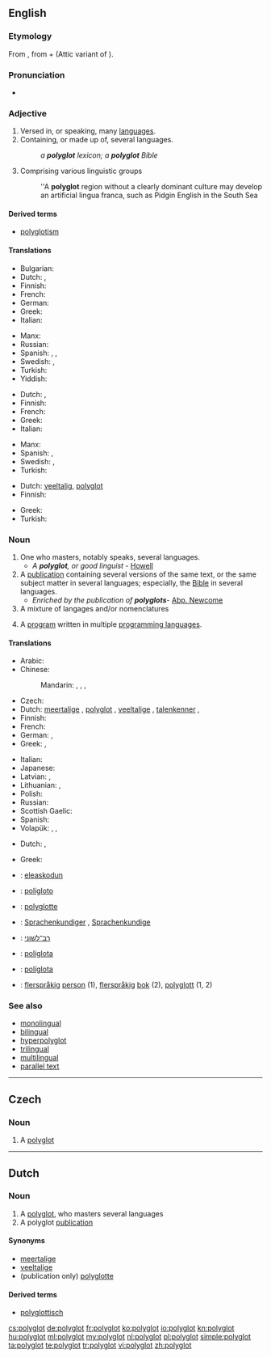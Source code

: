 ==English==

===Etymology===
From {{etyl|grc|en}} {{term|πολύγλωττος||lang=grc|tr=poluglōttos|many-tongued, polyglot|sc=polytonic}}, from {{term|πολύς||tr=polus|lang=grc|many|sc=polytonic}} + {{term|γλῶττα||lang=grc|tr=glōtta|tongue, language|sc=polytonic}} (Attic variant of {{l|grc|γλῶσσα|tr=glōssa|sc=polytonic}}).

===Pronunciation===
* {{IPA|/pɒliːɡlɒt/}}

===Adjective===
{{en-adj|?}}

# Versed in, or speaking, many [[language]]s.
# Containing, or made up of, several languages.
#: ''a '''polyglot''' lexicon; a '''polyglot''' Bible''
# Comprising various linguistic groups
#: ''A '''polyglot''' region without a clearly dominant culture may develop an artificial lingua franca, such as Pidgin English in the South Sea

====Derived terms====
* [[polyglotism]]

====Translations====
{{trans-top|Versed in, or speaking, many languages}}
* Bulgarian: {{t-|bg|полиглот|m|tr=poliglot|sc=Cyrl}}
* Dutch: {{t+|nl|meertalig}}, {{t+|nl|polyglot}}
* Finnish: {{t-|fi|monikielinen}}
* French: {{t+|fr|polyglotte}}
* German: {{t+|de|mehrsprachig}}
* Greek: {{t+|el|πολύγλωσσος|m|tr=polýglossos}}
* Italian: {{t+|it|poliglotta|m|f}}
{{trans-mid}}
* Manx: {{t-|gv|yl-çhengagh}}
* Russian: {{t+|ru|многоязычный|tr=mnogojazýčnyj}}
* Spanish: {{t+|es|poligloto}}, {{t+|es|polígloto}}, {{t+|es|polígloto|m}}
* Swedish: {{t+|sv|flerspråkig}}, {{t+|sv|polyglott}}
* Turkish: {{t+|tr|çokdilli}}
* Yiddish: {{t-|yi|בעל-לשון|tr=bal-lo'shn|sc=Hebr}}
{{trans-bottom}}

{{trans-top|Containing, or made up of, several languages}}
* Dutch: {{t+|nl|meertalig}}, {{t+|nl|polyglot}}
* Finnish: {{t-|fi|monikielinen}}
* French: {{t+|fr|polyglotte}}
* Greek: {{t+|el|πολύγλωσσος|m|tr=polýglossos}}
* Italian: {{t+|it|poliglotta|m|f}}
{{trans-mid}}
* Manx: {{t-|gv|yl-çhengagh}}
* Spanish: {{t+|es|poligloto}}, {{t+|es|polígloto|m}}
* Swedish: {{t+|sv|flerspråkig}}, {{t+|sv|polyglott}}
* Turkish: {{t+|tr|çokdilli}}
{{trans-bottom}}

{{trans-top|Comprising various linguistic groups}}
* Dutch: [[veeltalig]], [[#Dutch|polyglot]]
* Finnish: {{t-|fi|monikielinen}}
{{trans-mid}}
* Greek: {{t+|el|πολύγλωσσος|m|tr=polýglossos}}
* Turkish: {{t-|tr|çokdil}}
{{trans-bottom}}

===Noun===
{{en-noun}}

# One who masters, notably speaks, several languages.
#* ''A '''polyglot''', or good linguist'' - [[Howell]]
# A [[publication]] containing several versions of the same text, or the same subject matter in several languages; especially, the [[Bible]] in several languages.
#* ''Enriched by the publication of '''polyglots''' ''- [[Abp. Newcome]]
# A mixture of langages and/or nomenclatures
# {{programming}} A [[program]] written in multiple [[programming language]]s.

====Translations====
{{trans-top|one who masters, notably speaks, several languages}}
* Arabic: {{t-|ar|مزيج من اللغات|m|tr=maziij min al-lughaat}}
* Chinese:
*: Mandarin: {{t|cmn|通曉數種語言的人|sc=Hani}}, {{t|cmn|通晓数种语言的人|tr=tōngxiǎo-shùzhǒng-yǔyán-de-rén|sc=Hani}}, {{t|cmn|通數國語文的人|sc=Hani}}, {{t|cmn|通数国语文的人|tr=tōng-shùguó-yǔwén-de-rén|sc=Hani}}
* Czech: {{t+|cs|polyglot|m}}
* Dutch: [[meertalige]] {{m}}, [[#Dutch|polyglot]] {{m}}, [[veeltalige]] {{m}}, [[talenkenner]] {{m}}, {{t+|nl|polyglot}}
* Finnish: {{t-|fi|kielitaituri}}
* French: {{t+|fr|polyglotte|m|f}}
* German: {{t-|de|Polyglotter|m}}, {{t-|de|Polyglotte|f}}
* Greek: {{t+|el|γλωσσομαθής}}, {{t+|el|πολύγλωσσος|m|tr=polýglossos}}
{{trans-mid}}
* Italian: {{t+|it|poliglotta|m|f}}
* Japanese: {{t-|ja|多言語話者|tr=たげんごわしゃ, tagengo-washa}}
* Latvian: {{t-|lv|poliglots|m}}, {{t-|lv|poliglote|f}}
* Lithuanian: {{t-|lt|poliglotas|m}}, {{t-|lt|poliglotė|f}}
* Polish: {{t+|pl|poliglota|m}}
* Russian: {{t+|ru|полиглот|m|tr=poliglót}}
* Scottish Gaelic: {{t-|gd|ioma-chànanach|m}}
* Spanish: {{t+|es|políglota|m|f}}
* Volapük: {{qualifier|male or female}} {{t+|vo|polüglot}}, {{qualifier|male}} {{t-|vo|hipolüglot}}, {{qualifier|female}} {{t-|vo|jipolüglot}}
{{trans-bottom}}

{{trans-top|publication containing several versions of the same}}
* Dutch: {{t-|nl|polyglotte|m|f}}, {{t+|nl|polyglot|m}}
{{trans-mid}}
* Greek: {{t+|el|πολύγλωσσος|m|tr=polýglossos}}
{{trans-bottom}}

{{checktrans-top}}
* {{ttbc|eu}}: [[eleaskodun]]
* {{ttbc|eo}}: [[poligloto]]
* {{ttbc|fr}}: [[polyglotte]] {{m|f}}
* {{ttbc|de}}: [[Sprachenkundiger]] {{m}}, [[Sprachenkundige]] {{f}}
{{trans-mid}}
* {{ttbc|he}}: [[רב־לשוני]]
* {{ttbc|pt}}: [[poliglota]] {{m|f}}
* {{ttbc|es}}: [[políglota]] {{m}}
* {{ttbc|sv}}: [[flerspråkig]] [[person]] {{c}} (1), [[flerspråkig]] [[bok]] {{c}} (2), [[polyglott]] {{c}} (1, 2)
{{trans-bottom}}

===See also===
* [[monolingual]]
* [[bilingual]]
* [[hyperpolyglot]]
* [[trilingual]]
* [[multilingual]]
* [[parallel text]]

----

==Czech==

===Noun===
{{cs-noun|g=m}}

# {{sense|person}} A [[#English|polyglot]]

----

==Dutch==

===Noun===
{{nl-noun|m|polyglotten|polyglotje}}

# A [[#English|polyglot]], who masters several languages
# A polyglot [[publication]]

====Synonyms====
* [[meertalige]] {{m}}
* [[veeltalige]] {{m}}
* (publication only) [[polyglotte]] {{m|f}}

====Derived terms====
* [[polyglottisch]]

[[cs:polyglot]]
[[de:polyglot]]
[[fr:polyglot]]
[[ko:polyglot]]
[[io:polyglot]]
[[kn:polyglot]]
[[hu:polyglot]]
[[ml:polyglot]]
[[my:polyglot]]
[[nl:polyglot]]
[[pl:polyglot]]
[[simple:polyglot]]
[[ta:polyglot]]
[[te:polyglot]]
[[tr:polyglot]]
[[vi:polyglot]]
[[zh:polyglot]]